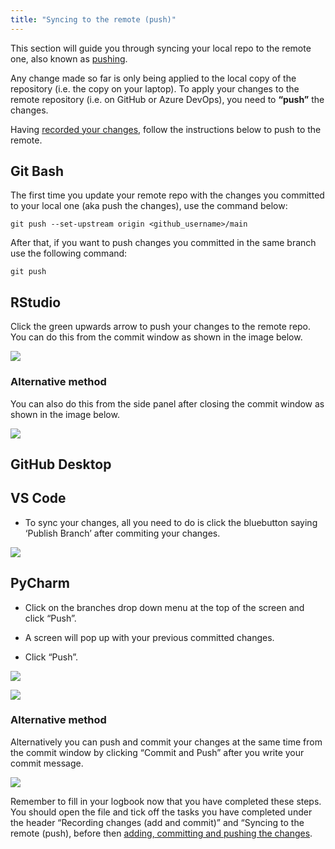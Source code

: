 ```yaml
---
title: "Syncing to the remote (push)"
---
```


This section will guide you through syncing your local repo to the remote one, also known as [pushing](../glossary.html#push).

Any change made so far is only being applied to the local copy of the repository (i.e. the copy on your laptop). To apply your changes to the remote repository (i.e. on GitHub or Azure DevOps), you need to **“push”** the changes.

Having [recorded your changes](recording-changes.html), follow the instructions below to push to the remote.

::: panel-tabset
## Git Bash

The first time you update your remote repo with the changes you committed to your local one (aka push the changes), use the command below:

`git push --set-upstream origin <github_username>/main`

After that, if you want to push changes you committed in the same branch use the following command:

`git push`

## RStudio

Click the green upwards arrow to push your changes to the remote repo. You can do this from the commit window as shown in the image below.

![](images/r_push_1.png){fig-alt="Highlighting the upwards arrow for pushing changes to remote repos in the RStudio's Review Changes window."}

### Alternative method

You can also do this from the side panel after closing the commit window as shown in the image below.

![](images/r_push_2.png){fig-alt="Highlighting the upwards arrow for pushing changes to remote repos in RStudio's Git window. It is there to show an alternative way of pushing changes to remote repos."}

## GitHub Desktop

## VS Code
- To sync your changes, all you need to do is click the bluebutton saying 'Publish Branch' after commiting your changes.

![](images/vscode_syncing.png){fig-alt="Showing end user how to sync their changes."}

## PyCharm

-   Click on the branches drop down menu at the top of the screen and click "Push".

-   A screen will pop up with your previous committed changes.

-   Click "Push".

![](images/pycharm_push1_1.png){fig-alt="Highlighting the Push option in the branch drop down menu." fig-width="72%" fig-align="center"}

![](images/pycharm_push1_2.png){fig-alt="Highlighting the Push button in the Push Commits to git-academy-sandbox pop up window that appears after completeing the previous step."  fig-width="80%" fig-align="center"}

### Alternative method

Alternatively you can push and commit your changes at the same time from the commit window by clicking "Commit and Push" after you write your commit message.

![](images/pycharm_push2.png){fig-alt="Highlighting the Commit and Push button in the Commit pop up window that appears after following the steps in recoding changes part of this guide." fig-width="80%" fig-align="center"}
:::


:::: callout-note
Remember to fill in your logbook now that you have completed these steps. You should open the file and tick off the tasks you have completed under the header "Recording changes (add and commit)" and "Syncing to the remote (push), before then [adding, committing and pushing the changes](recording-changes.html). 
::::
